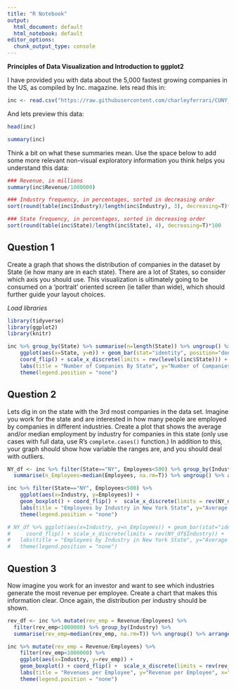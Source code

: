 ---
title: "R Notebook"
output:
  html_document: default
  html_notebook: default
editor_options: 
  chunk_output_type: console
---

**Principles of Data Visualization and Introduction to ggplot2**

I have provided you with data about the 5,000 fastest growing companies in the US, as compiled by Inc. magazine. lets read this in:

```{r}

inc <- read.csv("https://raw.githubusercontent.com/charleyferrari/CUNY_DATA_608/master/module1/Data/inc5000_data.csv", header= TRUE)

```

And lets preview this data:

```{r}

head(inc)

```
```{r}

summary(inc)

```

Think a bit on what these summaries mean. Use the space below to add some more relevant non-visual exploratory information you think helps you understand this data:

```{r}

### Revenue, in millions
summary(inc$Revenue/1000000)

### Industry frequency, in percentages, sorted in decreasing order
sort(round(table(inc$Industry)/length(inc$Industry), 3), decreasing=T)*100

### State frequency, in percentages, sorted in decreasing order
sort(round(table(inc$State)/length(inc$State), 4), decreasing=T)*100

```

## Question 1

Create a graph that shows the distribution of companies in the dataset by State (ie how many are in each state). There are a lot of States, so consider which axis you should use. This visualization is ultimately going to be consumed on a 'portrait' oriented screen (ie taller than wide), which should further guide your layout choices.

_Load libraries_

```{r libraries, message=FALSE}

library(tidyverse)
library(ggplot2)
library(knitr)
```

```{r}

inc %>% group_by(State) %>% summarise(n=length(State)) %>% ungroup() %>% 
    ggplot(aes(x=State, y=n)) + geom_bar(stat="identity", position="dodge") + 
    coord_flip() + scale_x_discrete(limits = rev(levels(inc$State))) + 
    labs(title = "Number of Companies By State", y="Number of Companies", x="State") + 
    theme(legend.position = "none")

```

## Question 2

Lets dig in on the state with the 3rd most companies in the data set. Imagine you work for the state and are interested in how many people are employed by companies in different industries. Create a plot that shows the average and/or median employment by industry for companies in this state (only use cases with full data, use R's `complete.cases()` function.) In addition to this, your graph should show how variable the ranges are, and you should deal with outliers.

```{r}

NY_df <- inc %>% filter(State=="NY", Employees<500) %>% group_by(Industry) %>% 
  summarise(n_Employees=median(Employees, na.rm=T)) %>% ungroup() %>% arrange(desc(n_Employees))

inc %>% filter(State=="NY", Employees<500) %>% 
    ggplot(aes(x=Industry, y=Employees)) + 
    geom_boxplot() + coord_flip() +  scale_x_discrete(limits = rev(NY_df$Industry)) + 
    labs(title = "Employees by Industry in New York State", y="Average Number of Employees", x="Industry") + 
    theme(legend.position = "none")

# NY_df %>% ggplot(aes(x=Industry, y=n_Employees)) + geom_bar(stat="identity", position="dodge") + 
#     coord_flip() + scale_x_discrete(limits = rev(NY_df$Industry)) + 
#   labs(title = "Employees by Industry in New York State", y="Average Number of Employees", x="Industry") + 
#   theme(legend.position = "none")

```

## Question 3

Now imagine you work for an investor and want to see which industries generate the most revenue per employee. Create a chart that makes this information clear. Once again, the distribution per industry should be shown.

```{r}

rev_df <- inc %>% mutate(rev_emp = Revenue/Employees) %>% 
  filter(rev_emp<1000000) %>% group_by(Industry) %>% 
  summarise(rev_emp=median(rev_emp, na.rm=T)) %>% ungroup() %>% arrange(desc(rev_emp))

inc %>% mutate(rev_emp = Revenue/Employees) %>% 
    filter(rev_emp<1000000) %>%
    ggplot(aes(x=Industry, y=rev_emp)) + 
    geom_boxplot() + coord_flip() +  scale_x_discrete(limits = rev(rev_df$Industry)) + 
    labs(title = "Revenues per Employee", y="Revenue per Employee", x="Industry") + 
    theme(legend.position = "none")


```


